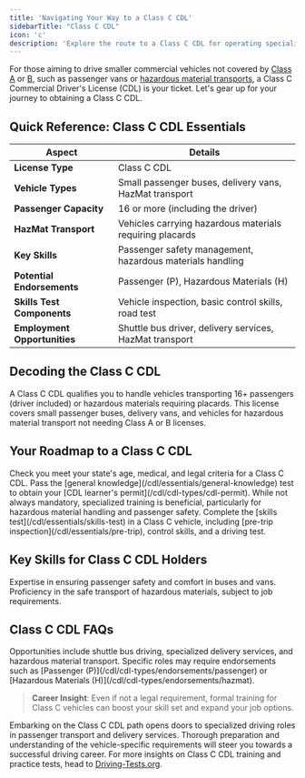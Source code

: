 ```yaml
---
title: 'Navigating Your Way to a Class C CDL'
sidebarTitle: "Class C CDL"
icon: 'c'
description: 'Explore the route to a Class C CDL for operating specialized vehicles like passenger vans and small HazMat transports, essential for specific driving roles.'
---
```


For those aiming to drive smaller commercial vehicles not covered by [Class A](/cdl/cdl-types/class-a-cdl) or [B](/cdl/cdl-types/class-b-cdl), such as passenger vans or [hazardous material transports](/cdl/cdl-types/endorsements/hazmat), a Class C Commercial Driver's License (CDL) is your ticket. Let's gear up for your journey to obtaining a Class C CDL.

<Snippet file="class-c-diagram.mdx" />

## Quick Reference: Class C CDL Essentials

| **Aspect** | **Details** |
|------------|-------------|
| **License Type** | Class C CDL |
| **Vehicle Types** | Small passenger buses, delivery vans, HazMat transport |
| **Passenger Capacity** | 16 or more (including the driver) |
| **HazMat Transport** | Vehicles carrying hazardous materials requiring placards |
| **Key Skills** | Passenger safety management, hazardous materials handling |
| **Potential Endorsements** | Passenger (P), Hazardous Materials (H) |
| **Skills Test Components** | Vehicle inspection, basic control skills, road test |
| **Employment Opportunities** | Shuttle bus driver, delivery services, HazMat transport |

## Decoding the Class C CDL

<AccordionGroup>
  <Accordion title="Defining Class C CDL">
    A Class C CDL qualifies you to handle vehicles transporting 16+ passengers (driver included) or hazardous materials requiring placards.
  </Accordion>

  <Accordion title="Common Vehicles for Class C">
    This license covers small passenger buses, delivery vans, and vehicles for hazardous material transport not needing Class A or B licenses.
  </Accordion>
</AccordionGroup>

## Your Roadmap to a Class C CDL

<Steps>
  <Step title="Verify Your Eligibility">
    Check you meet your state's age, medical, and legal criteria for a Class C CDL.
  </Step>

  <Step title="Acquire a Learner's Permit">
    Pass the [general knowledge](/cdl/essentials/general-knowledge) test to obtain your [CDL learner's permit](/cdl/cdl-types/cdl-permit).
  </Step>

  <Step title="Engage in Specialized Training">
    While not always mandatory, specialized training is beneficial, particularly for hazardous material handling and passenger safety.
  </Step>

  <Step title="Pass the Skills Test">
    Complete the [skills test](/cdl/essentials/skills-test) in a Class C vehicle, including [pre-trip inspection](/cdl/essentials/pre-trip), control skills, and a driving test.
  </Step>
</Steps>

## Key Skills for Class C CDL Holders

<CardGroup cols={2}>
  <Card title="Passenger Management" icon="users">
    Expertise in ensuring passenger safety and comfort in buses and vans.
  </Card>

  <Card title="HazMat Handling" icon="biohazard">
    Proficiency in the safe transport of hazardous materials, subject to job requirements.
  </Card>
</CardGroup>

## Class C CDL FAQs

<AccordionGroup>
  <Accordion title="Career Opportunities with a Class C CDL">
    Opportunities include shuttle bus driving, specialized delivery services, and hazardous material transport.
  </Accordion>

  <Accordion title="Need for Additional Endorsements">
    Specific roles may require endorsements such as [Passenger (P)](/cdl/cdl-types/endorsements/passenger) or [Hazardous Materials (H)](/cdl/cdl-types/endorsements/hazmat).
  </Accordion>
</AccordionGroup>

> **Career Insight**: Even if not a legal requirement, formal training for Class C vehicles can boost your skill set and expand your job options.

Embarking on the Class C CDL path opens doors to specialized driving roles in passenger transport and delivery services. Thorough preparation and understanding of the vehicle-specific requirements will steer you towards a successful driving career. For more insights on Class C CDL training and practice tests, head to [Driving-Tests.org](https://driving-tests.org).

<Snippet file="cdl-premium.mdx" />
